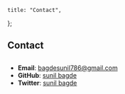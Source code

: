 
    title: "Contact",
};

## Contact

## <Contact />

-   **Email**: <a className="text-blue-500 hover:text-blue-800" href="mailto:bagdesunil786@gmail.com">bagdesunil786@gmail.com</a>
-   **GitHub**: <a className="text-blue-500 hover:text-blue-800" href="https://github.com/sunil-bagde">sunil bagde</a>
-   **Twitter**: <a className="text-blue-500 hover:text-blue-800" href="https://twitter.com/sunilnbagde">sunil bagde</a>

<Newsletter />
